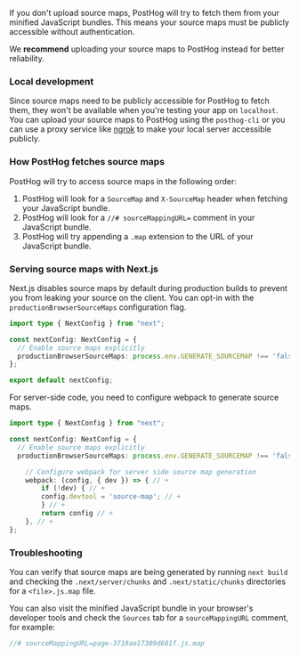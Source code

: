 If you don't upload source maps, PostHog will try to fetch them from your minified JavaScript bundles. This means your source maps must be publicly accessible without authentication.

We **recommend** uploading your source maps to PostHog instead for better reliability.

### Local development

Since source maps need to be publicly accessible for PostHog to fetch them, they won't be available when you're testing your app on `localhost`. You can upload your source maps to PostHog using the `posthog-cli` or you can use a proxy service like [ngrok](https://ngrok.com/) to make your local server accessible publicly.


### How PostHog fetches source maps

PostHog will try to access source maps in the following order:
1. PostHog will look for a `SourceMap` and `X-SourceMap` header when fetching your JavaScript bundle.
2. PostHog will look for a `//# sourceMappingURL=` comment in your JavaScript bundle.
3. PostHog will try appending a `.map` extension to the URL of your JavaScript bundle.

### Serving source maps with Next.js

Next.js disables source maps by default during production builds to prevent you from leaking your source on the client. You can opt-in with the `productionBrowserSourceMaps` configuration flag.

```ts file=next.config.js
import type { NextConfig } from "next";

const nextConfig: NextConfig = {
  // Enable source maps explicitly
  productionBrowserSourceMaps: process.env.GENERATE_SOURCEMAP !== 'false'
};

export default nextConfig;
```

For server-side code, you need to configure webpack to generate source maps.

```ts file=next.config.js
import type { NextConfig } from "next";

const nextConfig: NextConfig = {
  // Enable source maps explicitly
  productionBrowserSourceMaps: process.env.GENERATE_SOURCEMAP !== 'false',

    // Configure webpack for server side source map generation
    webpack: (config, { dev }) => { // +
        if (!dev) { // +
        config.devtool = 'source-map'; // +
        } // +
        return config // +
    }, // +
};
```

### Troubleshooting

You can verify that source maps are being generated by running `next build` and checking the `.next/server/chunks` and `.next/static/chunks` directories for a `<file>.js.map` file.

You can also visit the minified JavaScript bundle in your browser's developer tools and check the `Sources` tab for a `sourceMappingURL` comment, for example:
```js
//# sourceMappingURL=page-3719ae17309d681f.js.map
```